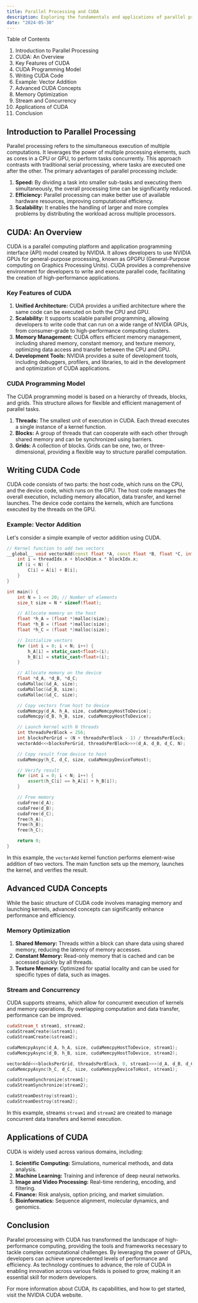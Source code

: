```yaml
---
title: Parallel Processing and CUDA
description: Exploring the fundamentals and applications of parallel processing with CUDA in modern computing.
date: "2024-05-30"
---
```


Table of Contents

1. Introduction to Parallel Processing
2. CUDA: An Overview
3. Key Features of CUDA
4. CUDA Programming Model
5. Writing CUDA Code
6. Example: Vector Addition
7. Advanced CUDA Concepts
8. Memory Optimization
9. Stream and Concurrency
10. Applications of CUDA
11. Conclusion

## Introduction to Parallel Processing

Parallel processing refers to the simultaneous execution of multiple computations. It leverages the power of multiple processing elements, such as cores in a CPU or GPU, to perform tasks concurrently. This approach contrasts with traditional serial processing, where tasks are executed one after the other. The primary advantages of parallel processing include:

1. **Speed:** By dividing a task into smaller sub-tasks and executing them simultaneously, the overall processing time can be significantly reduced.
2. **Efficiency:** Parallel processing can make better use of available hardware resources, improving computational efficiency.
3. **Scalability:** It enables the handling of larger and more complex problems by distributing the workload across multiple processors.

## CUDA: An Overview

CUDA is a parallel computing platform and application programming interface (API) model created by NVIDIA. It allows developers to use NVIDIA GPUs for general-purpose processing, known as GPGPU (General-Purpose computing on Graphics Processing Units). CUDA provides a comprehensive environment for developers to write and execute parallel code, facilitating the creation of high-performance applications.

### Key Features of CUDA

1. **Unified Architecture:** CUDA provides a unified architecture where the same code can be executed on both the CPU and GPU.
2. **Scalability:** It supports scalable parallel programming, allowing developers to write code that can run on a wide range of NVIDIA GPUs, from consumer-grade to high-performance computing clusters.
3. **Memory Management:** CUDA offers efficient memory management, including shared memory, constant memory, and texture memory, optimizing data access and transfer between the CPU and GPU.
4. **Development Tools:** NVIDIA provides a suite of development tools, including debuggers, profilers, and libraries, to aid in the development and optimization of CUDA applications.

### CUDA Programming Model

The CUDA programming model is based on a hierarchy of threads, blocks, and grids. This structure allows for flexible and efficient management of parallel tasks.

1. **Threads:** The smallest unit of execution in CUDA. Each thread executes a single instance of a kernel function.
2. **Blocks:** A group of threads that can cooperate with each other through shared memory and can be synchronized using barriers.
3. **Grids:** A collection of blocks. Grids can be one, two, or three-dimensional, providing a flexible way to structure parallel computation.

## Writing CUDA Code

CUDA code consists of two parts: the host code, which runs on the CPU, and the device code, which runs on the GPU. The host code manages the overall execution, including memory allocation, data transfer, and kernel launches. The device code contains the kernels, which are functions executed by the threads on the GPU.

### Example: Vector Addition

Let's consider a simple example of vector addition using CUDA.

```cpp
// Kernel function to add two vectors
__global__ void vectorAdd(const float *A, const float *B, float *C, int N) {
    int i = threadIdx.x + blockDim.x * blockIdx.x;
    if (i < N) {
        C[i] = A[i] + B[i];
    }
}

int main() {
    int N = 1 << 20; // Number of elements
    size_t size = N * sizeof(float);

    // Allocate memory on the host
    float *h_A = (float *)malloc(size);
    float *h_B = (float *)malloc(size);
    float *h_C = (float *)malloc(size);

    // Initialize vectors
    for (int i = 0; i < N; i++) {
        h_A[i] = static_cast<float>(i);
        h_B[i] = static_cast<float>(i);
    }

    // Allocate memory on the device
    float *d_A, *d_B, *d_C;
    cudaMalloc(&d_A, size);
    cudaMalloc(&d_B, size);
    cudaMalloc(&d_C, size);

    // Copy vectors from host to device
    cudaMemcpy(d_A, h_A, size, cudaMemcpyHostToDevice);
    cudaMemcpy(d_B, h_B, size, cudaMemcpyHostToDevice);

    // Launch kernel with N threads
    int threadsPerBlock = 256;
    int blocksPerGrid = (N + threadsPerBlock - 1) / threadsPerBlock;
    vectorAdd<<<blocksPerGrid, threadsPerBlock>>>(d_A, d_B, d_C, N);

    // Copy result from device to host
    cudaMemcpy(h_C, d_C, size, cudaMemcpyDeviceToHost);

    // Verify result
    for (int i = 0; i < N; i++) {
        assert(h_C[i] == h_A[i] + h_B[i]);
    }

    // Free memory
    cudaFree(d_A);
    cudaFree(d_B);
    cudaFree(d_C);
    free(h_A);
    free(h_B);
    free(h_C);

    return 0;
}
```

In this example, the `vectorAdd` kernel function performs element-wise addition of two vectors. The main function sets up the memory, launches the kernel, and verifies the result.

## Advanced CUDA Concepts

While the basic structure of CUDA code involves managing memory and launching kernels, advanced concepts can significantly enhance performance and efficiency.

### Memory Optimization

1. **Shared Memory:** Threads within a block can share data using shared memory, reducing the latency of memory accesses.
2. **Constant Memory:** Read-only memory that is cached and can be accessed quickly by all threads.
3. **Texture Memory:** Optimized for spatial locality and can be used for specific types of data, such as images.

### Stream and Concurrency

CUDA supports streams, which allow for concurrent execution of kernels and memory operations. By overlapping computation and data transfer, performance can be improved.

```cpp
cudaStream_t stream1, stream2;
cudaStreamCreate(&stream1);
cudaStreamCreate(&stream2);

cudaMemcpyAsync(d_A, h_A, size, cudaMemcpyHostToDevice, stream1);
cudaMemcpyAsync(d_B, h_B, size, cudaMemcpyHostToDevice, stream2);

vectorAdd<<<blocksPerGrid, threadsPerBlock, 0, stream1>>>(d_A, d_B, d_C, N);
cudaMemcpyAsync(h_C, d_C, size, cudaMemcpyDeviceToHost, stream1);

cudaStreamSynchronize(stream1);
cudaStreamSynchronize(stream2);

cudaStreamDestroy(stream1);
cudaStreamDestroy(stream2);
```

In this example, streams `stream1` and `stream2` are created to manage concurrent data transfers and kernel execution.

## Applications of CUDA

CUDA is widely used across various domains, including:

1. **Scientific Computing:** Simulations, numerical methods, and data analysis.
2. **Machine Learning:** Training and inference of deep neural networks.
3. **Image and Video Processing:** Real-time rendering, encoding, and filtering.
4. **Finance:** Risk analysis, option pricing, and market simulation.
5. **Bioinformatics:** Sequence alignment, molecular dynamics, and genomics.

## Conclusion

Parallel processing with CUDA has transformed the landscape of high-performance computing, providing the tools and frameworks necessary to tackle complex computational challenges. By leveraging the power of GPUs, developers can achieve unprecedented levels of performance and efficiency. As technology continues to advance, the role of CUDA in enabling innovation across various fields is poised to grow, making it an essential skill for modern developers.

For more information about CUDA, its capabilities, and how to get started, visit the NVIDIA CUDA website.
